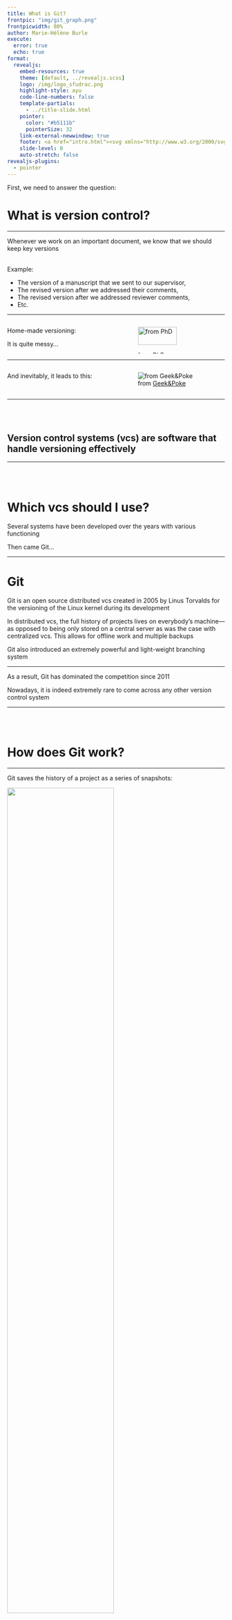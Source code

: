 ```yaml
---
title: What is Git?
frontpic: "img/git_graph.png"
frontpicwidth: 80%
author: Marie-Hélène Burle
execute:
  error: true
  echo: true
format:
  revealjs:
    embed-resources: true
    theme: [default, ../revealjs.scss]
    logo: /img/logo_sfudrac.png
    highlight-style: ayu
    code-line-numbers: false
    template-partials:
      - ../title-slide.html
    pointer:
      color: "#b5111b"
      pointerSize: 32
    link-external-newwindow: true
    footer: <a href="intro.html"><svg xmlns="http://www.w3.org/2000/svg" width="16" height="16" fill="rgb(153, 153, 153)" class="bi bi-arrow-90deg-up" viewBox="0 0 16 16"><path fill-rule="evenodd" d="M4.854 1.146a.5.5 0 0 0-.708 0l-4 4a.5.5 0 1 0 .708.708L4 2.707V12.5A2.5 2.5 0 0 0 6.5 15h8a.5.5 0 0 0 0-1h-8A1.5 1.5 0 0 1 5 12.5V2.707l3.146 3.147a.5.5 0 1 0 .708-.708l-4-4z"/></svg>&nbsp;Back to the course</a>
    slide-level: 0
    auto-stretch: false
revealjs-plugins:
  - pointer
---
```


First, we need to answer the question:

# What is version control?

---

Whenever we work on an important document, we know that we should keep key versions <br><br>

:::{.example}

Example:

- The version of a manuscript that we sent to our supervisor,
- The revised version after we addressed their comments,
- The revised version after we addressed reviewer comments,
- Etc.

:::

---

:::: {.columns}

::: {.column width="50%"}

Home-made versioning:

:::{.fragment}

It is quite messy...

:::

:::

::: {.column width="50%"}

![from [PhD](http://phdcomics.com/)](https://phdcomics.com/comics/archive/phd101212s.gif){width="75%"}

:::

::::

---

:::: {.columns}

::: {.column width="50%"}

And inevitably, it leads to this:

:::

::: {.column width="50%"}

![from [Geek&Poke](http://geek-and-poke.com/)](img/vc.jpg)

:::

::::

---

<br><br>

## Version control systems (vcs) are software that handle versioning effectively

---

<br><br>

# Which vcs should I use?

::: {.fragment}

Several systems have been developed over the years with various functioning

:::

:::{.fragment}

Then came Git...

:::

---

# Git

Git is an open source distributed vcs created in 2005 by Linus Torvalds for the versioning of the Linux kernel during its development

In distributed vcs, the full history of projects lives on everybody's machine—as opposed to being only stored on a central server as was the case with centralized vcs. This allows for offline work and multiple backups

Git also introduced an extremely powerful and light-weight branching system

---

As a result, Git has dominated the competition since 2011

<script type="text/javascript" src="https://ssl.gstatic.com/trends_nrtr/3045_RC01/embed_loader.js"></script> <script type="text/javascript"> trends.embed.renderExploreWidget("TIMESERIES", {"comparisonItem":[{"keyword":"/m/05vqwg","geo":"","time":"2004-01-01 2022-10-03"},{"keyword":"/m/08441_","geo":"","time":"2004-01-01 2022-10-03"},{"keyword":"/m/012ct9","geo":"","time":"2004-01-01 2022-10-03"},{"keyword":"/m/09d6g","geo":"","time":"2004-01-01 2022-10-03"}],"category":0,"property":""}, {"exploreQuery":"date=all&q=%2Fm%2F05vqwg,%2Fm%2F08441_,%2Fm%2F012ct9,%2Fm%2F09d6g","guestPath":"https://trends.google.com:443/trends/embed/"}); </script>

Nowadays, it is indeed extremely rare to come across any other version control system

---

<br><br>

# How does Git work?

---

Git saves the history of a project as a series of snapshots:

![](img/01.png){width=70% fig-alt="noshadow"}

. . .

The data is stored as blobs, doesn't create unnecessary copies (unchanged files are referenced from old blobs), and uses excellent compression

---

These snapshots are identified by commits:

![](img/02.png){width=70% fig-alt="noshadow"}

Each commit has a unique *hash* and contains the following metadata:

- Author
- Date and time
- The hash of parent commit(s)
- A descriptive message

---

When you create the 1^st^ commit, a pointer called a *branch* is created and points to it:

![](img/03.png){width=70% fig-alt="noshadow"}

By default, that first branch is called `main`

Another pointer (`HEAD`) points to the branch `main`

`HEAD` indicates where we are in the project history

---

As you create more commits the pointers `HEAD` and `main` move automatically:

![](img/04.png){width=70% fig-alt="noshadow"}

---

As you create more commits the pointers `HEAD` and `main` move automatically:

![](img/05.png){width=70% fig-alt="noshadow"}

---

For simplicity, the diagrams can be simplified this way:

![](img/06.png){width=70% fig-alt="noshadow"}

---

<br><br>

# How can these commits be used?

---

You can revisit old commits by moving `HEAD` to them:

![](img/07.png){width=70% fig-alt="noshadow"}

. . .

This will uncompress the corresponding snapshot and you can look at the state of your files at that commit before going back to your branch

. . .

You can also print the differences between various commits

---

You can create multiple branches to explore alternative developments:

![](img/26.png){width=70% fig-alt="noshadow"}

. . .

`HEAD` can be moved between branches to explore and create new commits

---

You can merge branches:

![](img/28.png){width=70% fig-alt="noshadow"}

---

:::: {.columns}

::: {.column width="60%"}

This is a very brief intro: Git is very powerful

![from [xkcd.com](https://xkcd.com/)](https://imgs.xkcd.com/comics/git.png){width=60% fig-alt="noshadow"}

:::

::: {.column width="40%"}

:::{.fragment}

<br><br><br><br>

## Time to get started!

:::

:::

::::
